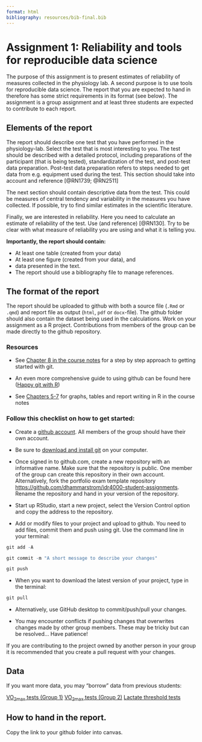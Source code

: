 ```yaml
---
format: html
bibliography: resources/bib-final.bib
---
```


# Assignment 1: Reliability and tools for reproducible data science {#assignment1}

The purpose of this assignment is to present estimates of reliability of measures collected in the physiology lab. A second purpose is to use tools for reproducible data science. The report that you are expected to hand in therefore has some strict requirements in its format (see below). The assignment is a group assignment and at least three students are expected to contribute to each report.

## Elements of the report

The report should describe one test that you have performed in the physiology-lab. Select the test that is most interesting to you. The test should be described with a detailed protocol, including preparations of the participant (that is being tested), standardization of the test, and post-test data preparation. Post-test data preparation refers to steps needed to get data from e.g. equipment used during the test. This section should take into account and reference [@RN1739; @RN2511]

The next section should contain descriptive data from the test. This could be measures of central tendency and variability in the measures you have collected. If possible, try to find similar estimates in the scientific literature.

Finally, we are interested in reliability. Here you need to calculate an estimate of reliability of the test. Use (and reference) [@RN130]. Try to be clear with what measure of reliability you are using and what it is telling you.

**Importantly, the report should contain:**

- At least one table (created from your data)
- At least one figure (created from your data), and
- data presented in the text.
- The report should use a bibliography file to manage references.


## The format of the report

The report should be uploaded to github with both a source file (`.Rmd` or `.qmd`) and report file as output (`html`, `pdf` or `docx`-file). The github folder should also contain the dataset being used in the calculations. Work on your assignment as a R project. Contributions from members of the group can be made directly to the github repository. 


### Resources 
- See [Chapter 8 in the course notes](https://dhammarstrom.github.io/quant-methods/07-version-control-git.html) for a step by step approach to getting started with git.

- An even more comprehensive guide to using github can be found here ([Happy git with R](https://happygitwithr.com/))

- See [Chapters 5-7 ](https://dhammarstrom.github.io/quant-methods) for graphs, tables and report writing in R in the course notes

### Follow this checklist on how to get started:

- Create a [github account](http://www.github.com). All members of the group should have their own account.
- Be sure to [download and install git](https://git-scm.com/downloads) on your computer. 
- Once signed in to github.com, create a new repository with an informative name. Make sure that the repository is public. One member of the group can create this repository in their own account. Alternatively, fork the portfolio exam template repository [https://github.com/dhammarstrom/idr4000-student-assignments](https://github.com/dhammarstrom/idr4000-student-assignments). Rename the repository and hand in your version of the repository. 

- Start up RStudio, start a new project, select the Version Control option and copy the address to the repository.
- Add or modify files to your project and upload to github. You need to add files, commit them and push using git. Use the command line in your terminal:

```r
git add -A

git commit -m "A short message to describe your changes"

git push
```

- When you want to download the latest version of your project, type in the terminal:

```r

git pull

```

- Alternatively, use GitHub desktop to commit/push/pull your changes.

- You may encounter conflicts if pushing changes that overwrites changes made by other group members. These may be tricky but can be resolved... Have patience!

If you are contributing to the project owned by another person in your group it is recommended that you create a pull request with your changes.

## Data

If you want more data, you may "borrow" data from previous students:

[VO<sub>2max</sub> tests (Group 1)](/data/reliability-old/vo2max-g1.xlsx)
[VO<sub>2max</sub> tests (Group 2)](/data/reliability-old/vo2max-g2.xlsx)
[Lactate threshold tests](/data/reliability-old/laktatprofil-g2.xlsx)

## How to hand in the report.

Copy the link to your github folder into canvas. 


